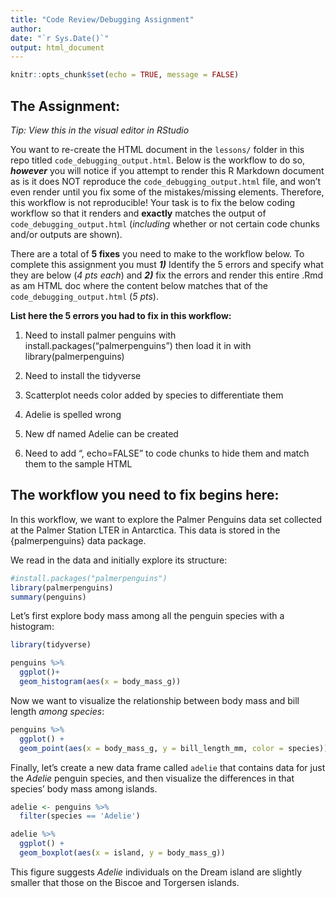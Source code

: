 ```yaml
---
title: "Code Review/Debugging Assignment"
author: 
date: "`r Sys.Date()`"
output: html_document
---
```


```r
knitr::opts_chunk$set(echo = TRUE, message = FALSE)
```

## The Assignment:

*Tip: View this in the visual editor in RStudio*

You want to re-create the HTML document in the `lessons/` folder in this repo titled `code_debugging_output.html`. Below is the workflow to do so, ***however*** you will notice if you attempt to render this R Markdown document as is it does NOT reproduce the `code_debugging_output.html` file, and won't even render until you fix some of the mistakes/missing elements. Therefore, this workflow is not reproducible! Your task is to fix the below coding workflow so that it renders and **exactly** matches the output of `code_debugging_output.html` (*including* whether or not certain code chunks and/or outputs are shown).

There are a total of **5 fixes** you need to make to the workflow below. To complete this assignment you must ***1)*** Identify the 5 errors and specify what they are below (*4 pts each*) and ***2)*** fix the errors and render this entire .Rmd as am HTML doc where the content below matches that of the `code_debugging_output.html` (*5 pts*).

**List here the 5 errors you had to fix in this workflow:**

1.  Need to install palmer penguins with install.packages("palmerpenguins") then load it in with library(palmerpenguins)

2. Need to install the tidyverse

3.  Scatterplot needs color added by species to differentiate them 

4.  Adelie is spelled wrong

5.  New df named Adelie can be created

6. Need to add ", echo=FALSE" to code chunks to hide them and match them to the sample HTML


## The workflow you need to fix begins here:

In this workflow, we want to explore the Palmer Penguins data set collected at the Palmer Station LTER in Antarctica. This data is stored in the {palmerpenguins} data package.

We read in the data and initially explore its structure:

```r
#install.packages("palmerpenguins")
library(palmerpenguins)
summary(penguins)
```

Let's first explore body mass among all the penguin species with a histogram:

```r
library(tidyverse)
```


```r
penguins %>% 
  ggplot()+
  geom_histogram(aes(x = body_mass_g))
```

Now we want to visualize the relationship between body mass and bill length *among species*:

```r
penguins %>%
  ggplot() +
  geom_point(aes(x = body_mass_g, y = bill_length_mm, color = species))
```

Finally, let's create a new data frame called `adelie` that contains data for just the *Adelie* penguin species, and then visualize the differences in that species' body mass among islands.

```r
adelie <- penguins %>% 
  filter(species == 'Adelie')
```

```r
adelie %>% 
  ggplot() +
  geom_boxplot(aes(x = island, y = body_mass_g))
```

This figure suggests *Adelie* individuals on the Dream island are slightly smaller that those on the Biscoe and Torgersen islands.
